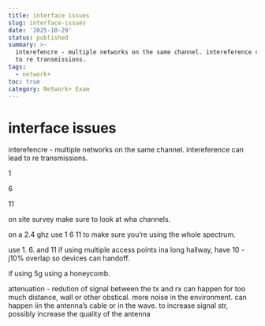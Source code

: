 ```yaml
---
title: interface issues
slug: interface-issues
date: '2025-10-29'
status: published
summary: >-
  interefencre - multiple networks on the same channel. intereference can lead
  to re transmissions.
tags:
  - network+
toc: true
category: Network+ Exam
---
```


# interface issues

interefencre - multiple networks on the same channel. intereference can lead to re transmissions. 

1 

6 

11 

on site survey make sure to look at wha channels. 

on a 2.4 ghz use 1 6 11 to make sure you’re using the whole spectrum. 

use 1. 6. and 11 if using multiple access points ina long hallway, have 10 - j10% overlap so devices can handoff. 

if using 5g using a honeycomb. 

attenuation - redution of signal between the tx and rx can happen for too much distance, wall or other obstical. more noise in the environment. can happen iin the antenna’s cable or in the wave. to increase signal str, possibly increase the quality of the antenna
